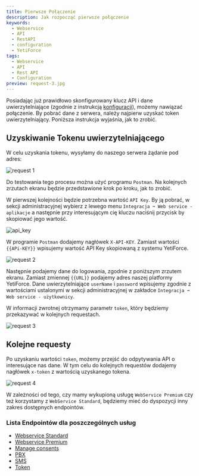 ```yaml
---
title: Pierwsze Połączenie
description: Jak rozpocząć pierwsze połączenie
keywords:
  - Webservice
  - API
  - RestAPI
  - configuration
  - YetiForce
tags:
  - Webservice
  - API
  - Rest API
  - Configuration
preview: request-3.jpg
---
```


Posiadając już prawidłowo skonfigurowany klucz API i dane uwierzytelniające (zgodnie z instrukcją [konfiguracji](/developer-guides/api/config)), możemy nawiązać połączenie. By pobrać dane z serwera, należy najpierw uzyskać token uwierzytelniający. Poniższa instrukcja wyjaśnia, jak to zrobić.

## Uzyskiwanie Tokenu uwierzytelniającego

W celu uzyskania tokenu, wysyłamy do naszego serwera żądanie pod adres:

![request 1](request-1.jpg)

Do testowania tego procesu można użyć programu `Postman`. Na kolejnych zrzutach ekranu będzie przedstawione krok po kroku, jak to zrobić.

W pierwszej kolejności będzie potrzebna wartość `API Key`. By ją pobrać, w sekcji administracyjnej wybierz z lewego menu `Integracja ➞ Web service - aplikacje` a następnie przy interesującym cię kluczu naciśnij przycisk <kbd><i class="fa-solid fa-copy"></i></kbd> by skopiować jego wartość.

![api_key](api_key.jpg)

W programie `Postman` dodajemy nagłówek `X-API-KEY`. Zamiast wartości `{{APi-KEY}}` wpisujemy wartość API Key skopiowaną z systemu YetiForce.

![request 2](request-2.jpg)

Następnie podajemy dane do logowania, zgodnie z poniższym zrzutem ekranu. Zamiast zmiennej `{{URL}}` podajemy adres naszej platformy YetiForce. Dane uwierzytelniające `userName` i `password` wpisujemy zgodnie z wartościami ustalonymi w sekcji administracyjnej w zakładce `Integracja ➞ Web service - użytkownicy`.

W informacji zwrotnej otrzymamy parametr `token`, który będziemy przekazywać w kolejnych requestach.

![request 3](request-3.jpg)

## Kolejne requesty

Po uzyskaniu wartości `token`, możemy przejść do odpytywania API o interesujące nas dane. W tym celu do kolejnych requestów dodajemy nagłówek `x-token` z wartością uzyskanego tokena.

![request 4](request-4.jpg)

W zależności od tego, czy mamy wykupioną usługę `WebService Premium` czy też korzystamy z `WebService Standard`, będziemy mieć do dyspozycji inny zakres dostępnych endpointów.

### Lista Endpointów dla poszczególnych usług

- [Webservice Standard](/developer-guides/api/WebserviceStandard)
- [Webservice Premium](/developer-guides/api/WebservicePremium)
- [Manage consents](/developer-guides/api/ManageConsents)
- [PBX](/developer-guides/api/PBX)
- [SMS](/developer-guides/api/SMS)
- [Token](/developer-guides/api/Token)
